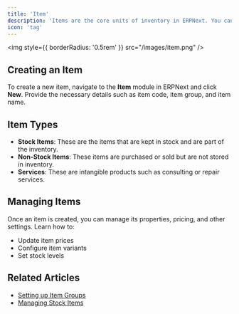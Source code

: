 ```yaml
---
title: 'Item'
description: 'Items are the core units of inventory in ERPNext. You can define items for the products your business sells or buys. In this section, you will learn how to create, manage, and update items in ERPNext.'
icon: 'tag'
---
```


<img
  style={{ borderRadius: '0.5rem' }}
  src="/images/item.png"
/>

## Creating an Item
To create a new item, navigate to the **Item** module in ERPNext and click **New**. Provide the necessary details such as item code, item group, and item name.

## Item Types
- **Stock Items**: These are the items that are kept in stock and are part of the inventory.
- **Non-Stock Items**: These items are purchased or sold but are not stored in inventory.
- **Services**: These are intangible products such as consulting or repair services.

## Managing Items
Once an item is created, you can manage its properties, pricing, and other settings. Learn how to:
- Update item prices
- Configure item variants
- Set stock levels

## Related Articles
- [Setting up Item Groups](#)
- [Managing Stock Items](#)
